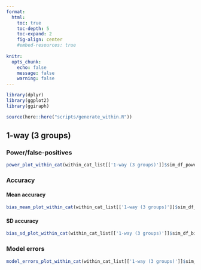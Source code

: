 ```yaml
---
format: 
  html:
    toc: true
    toc-depth: 5
    toc-expand: 2
    fig-align: center
    #embed-resources: true
    
knitr: 
  opts_chunk: 
    echo: false
    message: false
    warning: false
---
```


```r
library(dplyr)
library(ggplot2)
library(ggiraph)
```

```r
source(here::here("scripts/generate_within.R"))
```



## 1-way (3 groups)

### Power/false-positives

```r
power_plot_within_cat(within_cat_list[['1-way (3 groups)']]$sim_df_power_sum)
```



### Accuracy 

#### Mean accuracy 

```r
bias_mean_plot_within_cat(within_cat_list[['1-way (3 groups)']]$sim_df_bias_sum)
```



#### SD accuracy 

```r
bias_sd_plot_within_cat(within_cat_list[['1-way (3 groups)']]$sim_df_bias_sum)
```



### Model errors

```r
model_errors_plot_within_cat(within_cat_list[['1-way (3 groups)']]$sim_df_model_errors_sum)
```




